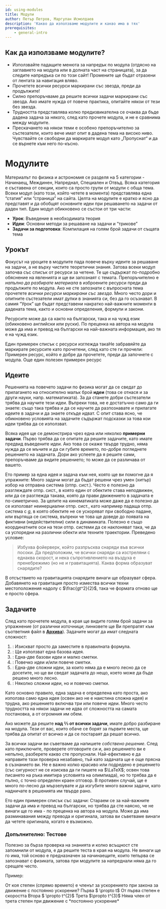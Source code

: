 ```yaml
---
id: using-modules
title: Модули
author: Петър Петров, Маргулан Исмолдаев
description: 'Какво да използваме модулите и какво има в тях'
prerequisites: 
    - general-intro
---
```


## Как да използваме модулите?

 - Използвайте падащите менюта за напредък по модула (отдясно на заглавието на модула или в долната част на страницата), за да следите напредъка си по този сайт! Промените ще бъдат отразени от лентата за навигация вляво.
 - Прочетете всички ресурси маркирани със звезда, преди да продължите!
 - Силно препоръчваме да решите всички задачи маркирани със звезда. Ако имате нужда от повече практика, опитайте някои от тези без звезда.
 - Трудността представлява колко предизвикателна се очаква да бъде дадена задача за някого, след като прочете модула, и не е сравнима между модулите.
 - Прескачането на някои теми е особено препоръчително за състезатели, които вече имат опит в дадена тема на високо ниво. Чувствайте се свободни да маркирате модул като „Пропуснат“ и да се върнете към него по-късно.


# Модулите

Материалът по физика и астрономия се разделя на 5 категории - <TextTooltip content="Материал за 7-8 клас">Начинаещ</TextTooltip>, <TextTooltip content="Материал за 9-10 клас">Междинен</TextTooltip>, <TextTooltip content="Материал за 11-12 клас">Напреднал</TextTooltip>, <TextTooltip content="Материал за международни олимпиади">Специален</TextTooltip> и <TextTooltip content="Всичко което не пасва в другите категории. Основно е за любознателните, тъй като може да съдържа университетски материал, който да задълбочава разбирането на дадена тема">Отвъд</TextTooltip>. Всяка категория е съставена от секции, които са просто групи от модули с обща тема. Всеки модул (като този, който четете в момента) представлява една “статия” или “страница” на сайта. Целта на модулите е кратко и ясно да представят и да обобщят основните идеи при решаването на задачи от даден тип. Един модул обикновено се състои от три части:
 - **Урок**: Въведение в необходимата теория
 - **Идеи**: Основни методи за решаване на задачи и “трикове”
 - **Задачи за подготовка**: Компилация на голям брой задачи от същата тема

## Урокът

Фокусът на уроците в модулите пада повече върху идеите за решаване на задачи, а не върху чистите теоретични знания. Затова всеки модул започва със списък от ресурси за четене. Те ще съдържат по-подробно обяснение на явленията и ще ви запознаят с темата. Препоръчително е *напълно да разбирате материала* в изброените ресурси преди да продължите по модула. Ако не сте запознати с въпросната тема прочетете *всички ресурси маркирани със звезда*. Много често дори и опитните състезатели имат дупки в знанията си, без да го осъзнават. В самия “Урок” ще бъдат представени накратко най-важните моменти в дадената тема, както и основни определения, формули и закони.

<Info title="Преводи на ресурсите">
Ресурсите може да са както на български, така и на чужд език (обикновено английски или руски). По преценка на автора на модула може да има и превод на български на най-важната информация, ако тя е на чужд език.
</Info>

Един примерен списък с ресурси изглежда така<Asterisk>Не забравяйте да маркирате ресурсите като прочетени, след като сте ги прочели</Asterisk>:
<Resources>
	<Resource
		source="Wang, Ricardo - Competitive Physics Mechanics and Waves"
		title="Dimensional Analysis"
		url="https://olympiads-xyz-bg.vercel.app/archive/physics/%D0%9A%D0%BD%D0%B8%D0%B3%D0%B8/%D0%A3%D1%87%D0%B5%D0%B1%D0%BD%D0%B8%D1%86%D0%B8/Syllabus/Textbooks/Wang,%20Ricardo%20-%20Competitive%20Physics%20Mechanics%20and%20Waves.pdf#page=16"
		starred
	>
		Примерен ресурс, който е добре да прочетете, преди да започнете с модула.
	</Resource>
	<Resource
		source="Japan Olympiad Book"
		title="7.1. Some Hints for Experiments"
		url="https://olympiads-xyz-bg.vercel.app/archive/physics/%D0%9A%D0%BD%D0%B8%D0%B3%D0%B8/%D0%A3%D1%87%D0%B5%D0%B1%D0%BD%D0%B8%D1%86%D0%B8/Syllabus/Textbooks/Japan%20Olympiad%20Book.pdf#page=290"
	>
		Още един полезен примерен ресурс
	</Resource>
</Resources>

## Идеите

Решенията на повечето задачи по физика могат да се сведат до прилагането на относително малък брой **идеи** (това се отнася и за други науки, напр. математиката). За да станете добри състезатели трябва да научите тези идеи. Въпреки това, не е достатъчно само да ги знаете: също така трябва и да се научите да разпознавате и прилагате идеите в задачи и да знаете откъде идват. С опит става ясно, че обикновено условията на задачите съдържат подсказки за това кои идеи трябва да се използват.

Всяка идея ще се демонстрира чрез една или няколко **примерни задачи**. Първо трябва да се опитате да решите задачите, като имате предвид въведените идеи. Ако това се окаже твърде трудно, няма нужда да се мъчите и да си губите времето, по-добре погледнете решението на задачата. Дори ако успеете да я решите сами, препоръчваме да видите решението; то може да се различава от вашето.

Ето пример за една идея и задача към нея, която ще ви помогне да я упражните:
<Optional title="Примерна идея">
Много задачи могат да бъдат решени чрез умен (хитър) избор на отправна система (отпр. сист.). Често е полезно да разглеждате отпр. сист., в която един от обектите става неподвижен, или да се разглежда такава, която да прави движението в задачата е по-симетрично. За целите на кинематиката може даже да е полезно да се използват неинерциални отпр. сист., като например падаща отпр. система с $g$, в която обектите не се ускоряват при свободно падане, или въртяща се система, въпреки че това ще доведе до появата на фиктивни (недействителни) сили в динамиката. Полезно е също координатните оси на тези отпр. системи да се наклоняват така, че да са успоредни на различни обекти или техните траектории.
</Optional>
<FocusProblem problem="focusProblem"/>
Преведено условие:
> Избухва фойерверк, който разпръсква снаряди във всички посоки. Да предположим, че всички снаряди са изстреляни с еднаква скорост, и нека съпротивлението на въздуха е пренебрежимо (но не и гравитацията). Каква форма образуват снарядите?

<Spoiler title="Решение">
В отсъствието на гравитацията снарядите винаги ще образуват сфера. Добавянето на гравитация просто измества всички техни местоположения надолу с $\frac{gt^2}{2}$, така че формата отново ще е просто сфера.
</Spoiler>


## Задачите

След като прочетете модула, в края ще видите голям брой задачи за упражнение (от различни източници; линковете ще Ви препратят към съответния файл в [**Архива**](https://olympiads-xyz-bg.vercel.app/archive)). Задачите могат да имат следната сложност:
1. <DifficultyBox difficulty='Very Easy'/>: Изискват просто да заместите в правилната формула.
2. <DifficultyBox difficulty='Easy'/>: Ще използват една базова идея.
3. <DifficultyBox difficulty='Normal'/>: Една-две базови идеи и малко сметки.
4. <DifficultyBox difficulty='Hard'/>: Повечко идеи и/или повече сметки.
5. <DifficultyBox difficulty='Very Hard'/>: Една-две сложни идеи, за които няма да е много лесно да се досетите, но ще ви сведат задачата до нещо, което може да бъде решено много лесно.
6. <DifficultyBox difficulty='Insane'/>: Няколко сложни идеи, но и повечко сметки.

Като основно правило, една задача е определена като проста, ако използва само една идея (освен ако не е наистина сложна идея) и трудна, ако решението включва три или повече идеи. Много често трудността на някои задачи не идва от сложността на самата постановка, а от огромния им обем.

Ако можете да решите **над ⅔ от всички задачи**, имате добро разбиране на модула. Тези от вас, които обаче се борят за първите места, ще трябва да опитат от всичко и да се постараят да решат всичко.

За всички задачи ви съветваме да напишете *собствено решение*. След като приключите, проверете отговорите си и, ако решението ви е непълно, разберете какво сте пропуснали. Най-ефективно е да направите тази проверка незабавно, тъй като задачата ще е още прясна в съзнанието ви. Не е важно колко красиво или подредено е решението (със сигурност не се изисква да ги пишете на $\LaTeX$; освен това писането на ръка имитира условията на олимпиада), но то трябва да е пълно, с точно определен краен отговор. В противен случай, ще е много по-лесно да мързелувате и да изгубите много важни задачи, като надничате в решенията им твърде рано.

Ето един примерен списък със задачи:
<Info title="Преводи на задачите">
Стараем се за най-важните задачи да има и превод на български, но трябва да сте наясно, че не винаги ще го има - по преценка на автора на модула. Може да има разминавания между превода и оригинала, затова ви съветваме винаги да четете оригинала, когато е възможно.
</Info>

<Problems problems="example-problems"/>

### Допълнително: Тестове

Полезно за бърза проверка на знанията и колко всъщност сте запомнили от модула, е да решите теста в края на модула. Не винаги ще го има, той осново е предназначен за начинаещите, които тепърва се запознават с физиката, затова при модулите за напреднали няма да го срещате често.

Пример:

<Quiz>
  <Quiz.Question>
    От коя степен (спрямо времето) е членът за ускорението при закона за движение с постоянно ускорение?
    <Quiz.Answer>
      Първа $ \propto t$
      <Quiz.Explanation>
        От първа степен е скоростта
      </Quiz.Explanation>
    </Quiz.Answer>
    <Quiz.Answer correct>
      Втора $ \propto t^{2}$
    </Quiz.Answer>
    <Quiz.Answer>
      Трета $\propto t^{3}$
      <Quiz.Explanation>
        Няма член от трета степен при движение с *постоянно ускорение*
      </Quiz.Explanation>
    </Quiz.Answer>
  </Quiz.Question>
</Quiz>



